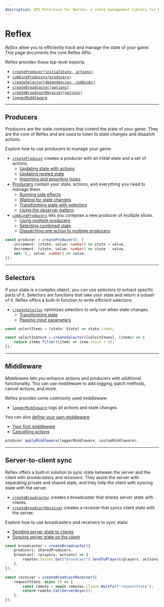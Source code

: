 ```yaml
---
description: API Reference for Reflex, a state management library for Roblox.
---
```


# Reflex

_Reflex_ allow you to efficiently track and manage the state of your game. This page documents the core Reflex APIs.

Reflex provides these top-level exports:

-   [`createProducer(initialState, actions)`](create-producer)
-   [`combineProducers(producers)`](combine-producers)
-   [`createSelector(dependencies, combiner)`](create-selector)
-   [`createBroadcaster(options)`](create-broadcaster)
-   [`createBroadcastReceiver(options)`](create-broadcast-receiver)
-   [`loggerMiddleware`](middleware#loggermiddleware)

---

## Producers

_Producers_ are the state containers that control the state of your game. They are the core of Reflex and are used to listen to state changes and dispatch actions.

Explore how to use producers to manage your game:

-   [`createProducer`](create-producer) creates a producer with an initial state and a set of actions.
    -   [Updating state with actions](create-producer#updating-state-with-actions)
    -   [Updating nested state](create-producer#updating-nested-state)
    -   [Importing and exporting types](create-producer#importing-and-exporting-types)
-   [Producers](producer) contain your state, actions, and everything you need to manage them.
    -   [Running side effects](producer#running-side-effects)
    -   [Waiting for state changes](producer#waiting-for-state-changes)
    -   [Transforming state with selectors](producer#transforming-state-with-selectors)
    -   [Using the observer pattern](producer#using-the-observer-pattern)
-   [`combineProducers`](combine-producers) lets you compose a new producer of multiple slices.
    -   [Using multiple producers](combine-producers#using-multiple-producers)
    -   [Selecting combined state](combine-producers#selecting-combined-state)
    -   [Dispatching one action to multiple producers](combine-producers#dispatching-one-action-to-multiple-producers)

```ts
const producer = createProducer(0, {
	increment: (state, value: number) => state + value,
	decrement: (state, value: number) => state - value,
	set: (_, value: number) => value,
});
```

---

## Selectors

If your state is a complex object, you can use _selectors_ to extract specific parts of it. Selectors are functions that take your state and return a subset of it. Reflex offers a built-in function to write efficient selectors:

-   [`createSelector`](create-selector) optimizes selectors to only run when state changes.
    -   [Transforming state](create-selector#transforming-state)
    -   [Passing input parameters](create-selector#passing-input-parameters)

```ts
const selectItems = (state: State) => state.items;

const selectInStock = createSelector([selectItems], (items) => {
	return items.filter((item) => item.stock > 0);
});
```

---

## Middleware

_Middleware_ lets you enhance actions and producers with additional functionality. You can use middleware to add logging, patch methods, cancel actions, and more.

Reflex provides some commonly used middleware:

-   [`loggerMiddleware`](middleware#loggermiddleware) logs all actions and state changes.

You can also [define your own middleware](middleware#your-first-middleware):

-   [Your first middleware](middleware#your-first-middleware)
-   [Cancelling actions](middleware#cancelling-actions)

```ts
producer.applyMiddleware(loggerMiddleware, customMiddleware);
```

---

## Server-to-client sync

Reflex offers a built-in solution to sync state between the server and the client with _broadcasters_ and _receivers_. They assist the server with separating private and shared state, and they help the client with syncing state with the server.

-   [`createBroadcaster`](create-broadcaster) creates a broadcaster that shares server state with clients.
-   [`createBroadcastReceiver`](create-broadcast-receiver) creates a receiver that syncs client state with the server.

Explore how to use broadcasters and receivers to sync state:

-   [Sending server state to clients](create-broadcaster#sending-server-state-to-clients)
-   [Syncing server state on the client](create-broadcast-receiver#syncing-server-state-on-the-client)

```ts title="Server snippet"
const broadcaster = createBroadcaster({
	producers: sharedProducers,
	broadcast: (players, actions) => {
		remotes.Server.Get("broadcast").SendToPlayers(players, actions);
	},
});
```

```ts title="Client snippet"
const receiver = createBroadcastReceiver({
	requestState: async () => {
		const remote = await remotes.Client.WaitFor("requestState");
		return remote.CallServerAsync();
	},
});
```
